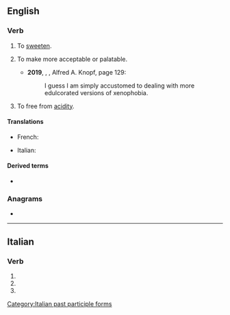 ==English==

===Verb===
{{en-verb|edulcorat}}

# {{lb|en|rare}} To [[sweeten]].
# {{lb|en|rare}} To make more acceptable or palatable.
#* '''2019''', {{w|Valeria Luiselli}}, ''{{w|Lost Children Archive}}'', Alfred A. Knopf, page 129:
#*: I guess I am simply accustomed to dealing with more edulcorated versions of xenophobia.
# {{lb|en|rare}} To free from [[acidity]].

====Translations====
{{trans-top|to sweeten}}
* French: {{t+|fr|édulcorer}}
{{trans-mid}}
* Italian: {{t+|it|edulcorare}}
{{trans-bottom}}

{{trans-top|to free from acidity}}
{{trans-mid}}
{{trans-bottom}}

====Derived terms====
* {{l|en|edulcoration}}

===Anagrams===
* {{anagrams|en|a=acdeelortu|cleared out}}

----

==Italian==

===Verb===
{{head|it|verb form}}

# {{inflection of|it|edulcorare||2|p|pres|indc}}
# {{inflection of|it|edulcorare||2|p|impr}}
# {{feminine plural of|it|edulcorato}}

[[Category:Italian past participle forms]]